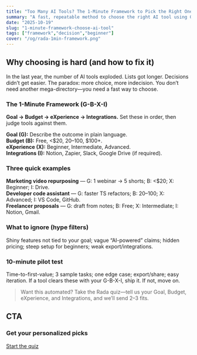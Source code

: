 ```yaml
---
title: "Too Many AI Tools? The 1-Minute Framework to Pick the Right One"
summary: "A fast, repeatable method to choose the right AI tool using G-B-X-I."
date: "2025-10-19"
slug: "1-minute-framework-choose-ai-tool"
tags: ["framework","decision","beginner"]
cover: "/og/rada-1min-framework.png"
---
```


## Why choosing is hard (and how to fix it)
In the last year, the number of AI tools exploded. Lists got longer. Decisions didn’t get easier.
The paradox: more choice, more indecision. You don’t need another mega-directory—you need a fast way to choose.

### The 1-Minute Framework (G-B-X-I)
**Goal → Budget → eXperience → Integrations.** Set these in order, then judge tools against them.

**Goal (G):** Describe the outcome in plain language.  
**Budget (B):** Free, &lt;$20, $20–$100, $100+.  
**eXperience (X):** Beginner, Intermediate, Advanced.  
**Integrations (I):** Notion, Zapier, Slack, Google Drive (if required).

### Three quick examples
**Marketing video repurposing** — G: 1 webinar → 5 shorts; B: &lt;$20; X: Beginner; I: Drive.  
**Developer code assistant** — G: faster TS refactors; B: $20–$100; X: Advanced; I: VS Code, GitHub.  
**Freelancer proposals** — G: draft from notes; B: Free; X: Intermediate; I: Notion, Gmail.

### What to ignore (hype filters)
Shiny features not tied to your goal; vague “AI-powered” claims; hidden pricing; steep setup for beginners; weak export/integrations.

### 10-minute pilot test
Time-to-first-value; 3 sample tasks; one edge case; export/share; easy iteration. If a tool clears these with your G-B-X-I, ship it. If not, move on.

> Want this automated? Take the Rada quiz—tell us your Goal, Budget, eXperience, and Integrations, and we’ll send 2–3 fits.

## CTA

<div className="rounded-2xl ring-1 ring-black/5 bg-white/70 dark:bg-neutral-900/70 p-6 text-center">
  <h3 className="text-lg font-semibold">Get your personalized picks</h3>
  <a href="/get-started" className="inline-block mt-3 rounded-2xl px-5 py-3 bg-neutral-900 text-white">Start the quiz</a>
  </div>


